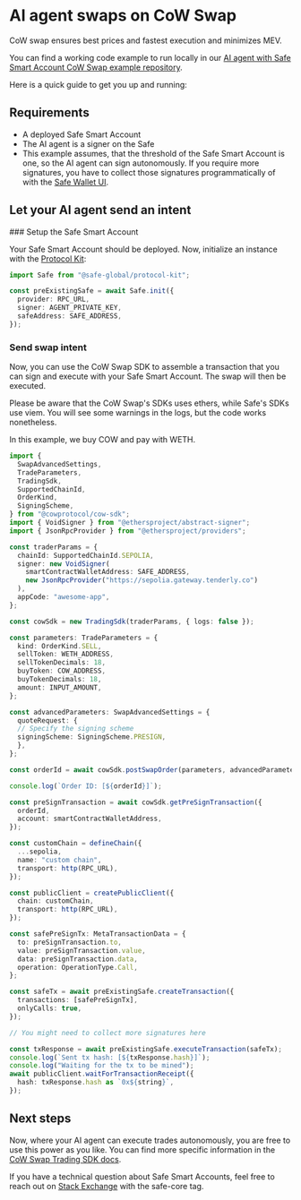 
# AI agent swaps on CoW Swap

CoW swap ensures best prices and fastest execution and minimizes MEV.

You can find a working code example to run locally in our [AI agent with Safe Smart Account CoW Swap example repository](https://github.com/5afe/safe-cowswap).

Here is a quick guide to get you up and running:

## Requirements

- A deployed Safe Smart Account
- The AI agent is a signer on the Safe
- This example assumes, that the threshold of the Safe Smart Account is one, so the AI agent can sign autonomously.
If you require more signatures, you have to collect those signatures programmatically of with the [Safe Wallet UI](https://app.safe.global/).

## Let your AI agent send an intent 

<Steps>
### Setup the Safe Smart Account 

Your Safe Smart Account should be deployed.
Now, initialize an instance with the [Protocol Kit](./../../reference-sdk-protocol-kit/overview.mdx):

```typescript
import Safe from "@safe-global/protocol-kit";

const preExistingSafe = await Safe.init({
  provider: RPC_URL,
  signer: AGENT_PRIVATE_KEY,
  safeAddress: SAFE_ADDRESS,
});
```

### Send swap intent

Now, you can use the CoW Swap SDK to assemble a transaction that you can sign and execute with your Safe Smart Account.
The swap will then be executed.

Please be aware that the CoW Swap's SDKs uses ethers, while Safe's SDKs use viem.
You will see some warnings in the logs, but the code works nonetheless.

In this example, we buy COW and pay with WETH.

```typescript
import {
  SwapAdvancedSettings,
  TradeParameters,
  TradingSdk,
  SupportedChainId,
  OrderKind,
  SigningScheme,
} from "@cowprotocol/cow-sdk";
import { VoidSigner } from "@ethersproject/abstract-signer";
import { JsonRpcProvider } from "@ethersproject/providers";

const traderParams = {
  chainId: SupportedChainId.SEPOLIA,
  signer: new VoidSigner(
    smartContractWalletAddress: SAFE_ADDRESS,
    new JsonRpcProvider("https://sepolia.gateway.tenderly.co")
  ),
  appCode: "awesome-app",
};

const cowSdk = new TradingSdk(traderParams, { logs: false });

const parameters: TradeParameters = {
  kind: OrderKind.SELL,
  sellToken: WETH_ADDRESS,
  sellTokenDecimals: 18,
  buyToken: COW_ADDRESS,
  buyTokenDecimals: 18,
  amount: INPUT_AMOUNT,
};

const advancedParameters: SwapAdvancedSettings = {
  quoteRequest: {
  // Specify the signing scheme
  signingScheme: SigningScheme.PRESIGN,
  },
};

const orderId = await cowSdk.postSwapOrder(parameters, advancedParameters);

console.log(`Order ID: [${orderId}]`);

const preSignTransaction = await cowSdk.getPreSignTransaction({
  orderId,
  account: smartContractWalletAddress,
});

const customChain = defineChain({
  ...sepolia,
  name: "custom chain",
  transport: http(RPC_URL),
});

const publicClient = createPublicClient({
  chain: customChain,
  transport: http(RPC_URL),
});

const safePreSignTx: MetaTransactionData = {
  to: preSignTransaction.to,
  value: preSignTransaction.value,
  data: preSignTransaction.data,
  operation: OperationType.Call,
};

const safeTx = await preExistingSafe.createTransaction({
  transactions: [safePreSignTx],
  onlyCalls: true,
});

// You might need to collect more signatures here

const txResponse = await preExistingSafe.executeTransaction(safeTx);
console.log(`Sent tx hash: [${txResponse.hash}]`);
console.log("Waiting for the tx to be mined");
await publicClient.waitForTransactionReceipt({
  hash: txResponse.hash as `0x${string}`,
});
```

</Steps>

## Next steps

Now, where your AI agent can execute trades autonomously, you are free to use this power as you like.
You can find more specific information in the [CoW Swap Trading SDK docs](https://github.com/cowprotocol/cow-sdk/tree/main/src/trading#readme).

If you have a technical question about Safe Smart Accounts, feel free to reach out on [Stack Exchange](https://ethereum.stackexchange.com/questions/tagged/safe-core) with the safe-core tag.